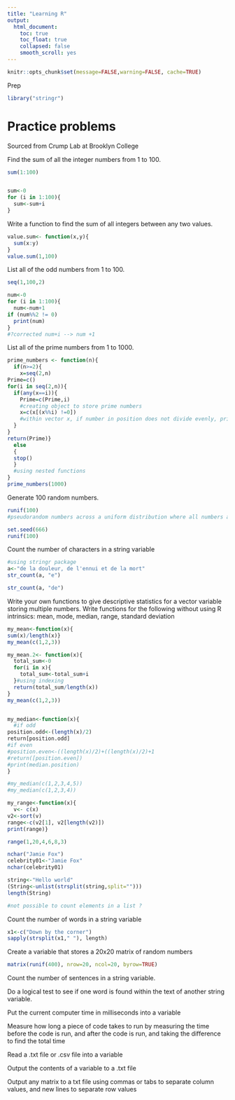 ```yaml
---
title: "Learning R"
output:
  html_document:
    toc: true
    toc_float: true
    collapsed: false
    smooth_scroll: yes
---
```


```r
knitr::opts_chunk$set(message=FALSE,warning=FALSE, cache=TRUE)
```

Prep
```r
library("stringr")
```


# Practice problems 
Sourced from Crump Lab at Brooklyn College

Find the sum of all the integer numbers from 1 to 100.

```r
sum(1:100)


sum<-0
for (i in 1:100){
  sum<-sum+i
}
```


Write a function to find the sum of all integers between any two values.
```r
value.sum<- function(x,y){
  sum(x:y)
}
value.sum(1,100)
```


List all of the odd numbers from 1 to 100.
```r
seq(1,100,2)

num<-0
for (i in 1:100){
  num<-num+1
if (num%%2 != 0) 
  print(num)
}
#?corrected num+i --> num +1

```

List all of the prime numbers from 1 to 1000.

```r

prime_numbers <- function(n){
  if(n>=2){ 
    x=seq(2,n)
Prime=c()
for(i in seq(2,n)){
  if(any(x==i)){
    Prime=c(Prime,i)
    #creating object to store prime numbers
    x=c(x[(x%%i) !=0])
    #within vector x, if number in position does not divide evenly, print
  }
}
return(Prime)}
  else
  {
  stop()
  }
  #using nested functions
}
prime_numbers(1000)
```

Generate 100 random numbers. 
```r
runif(100)
#pseudorandom numbers across a uniform distribution where all numbers are equally probable 

set.seed(666)
runif(100)
```
Count the number of characters in a string variable

```r
#using stringr package 
a<-"de la douleur, de l'ennui et de la mort"
str_count(a, "e")

str_count(a, "de")
```


Write your own functions to give descriptive statistics for a vector variable storing multiple numbers. Write functions for the following without using R intrinsics: mean, mode, median, range, standard deviation

```r
my_mean<-function(x){
sum(x)/length(x)}
my_mean(c(1,2,3))

my_mean.2<- function(x){
  total_sum<-0
  for(i in x){
    total_sum<-total_sum+i
  }#using indexing
  return(total_sum/length(x))
}
my_mean(c(1,2,3))


my_median<-function(x){
  #if odd
position.odd<-(length(x)/2)
return[position.odd]
#if even
#position.even<-((length(x)/2)+((length(x)/2)+1
#return([position.even])
#print(median.position)
}

#my_median(c(1,2,3,4,5))
#my_median(c(1,2,3,4))

my_range<-function(x){
  v<- c(x)
v2<-sort(v)
range<-c(v2[1], v2[length(v2)])
print(range)}

range(1,20,4,6,8,3)
```


```r
nchar("Jamie Fox")
celebrity01<-"Jamie Fox"
nchar(celebrity01)

string<-"Hello world"
(String<-unlist(strsplit(string,split="")))
length(String)

#not possible to count elements in a list ?
```

Count the number of words in a string variable

```r
x1<-c("Down by the corner")
sapply(strsplit(x1," "), length)
```


Create a variable that stores a 20x20 matrix of random numbers
```r
matrix(runif(400), nrow=20, ncol=20, byrow=TRUE)
```


Count the number of sentences in a string variable.


Do a logical test to see if one word is found within the text of another string variable.


Put the current computer time in milliseconds into a variable

Measure how long a piece of code takes to run by measuring the time before the code is run, and after the code is run, and taking the difference to find the total time


Read a .txt file or .csv file into a variable


Output the contents of a variable to a .txt file


Output any matrix to a txt file using commas or tabs to separate column values, and new lines to separate row values









